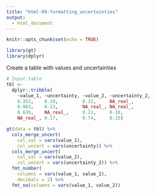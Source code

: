 ```yaml
---
title: "html-09-formatting_uncertainties"
output:
  - html_document
---
```


```r
knitr::opts_chunk$set(echo = TRUE)

library(gt)
library(dplyr)
```

Create a table with values and uncertainties

```r
# Input table
tbl <-
  dplyr::tribble(
    ~value_1, ~uncertainty, ~value_2, ~uncertainty_2,
    0.352,    0.10,         0.32,     NA_real_,
    0.983,    0.13,         NA_real_, NA_real_,
    0.639,    NA_real_,     0.21,     0.10,
    NA_real_, 0.17,         0.74,     0.15)
```

```r
gt(data = tbl) %>%
  cols_merge_uncert(
    col_val = vars(value_1),
    col_uncert = vars(uncertainty)) %>%
  cols_merge_uncert(
    col_val = vars(value_2),
    col_uncert = vars(uncertainty_2)) %>%
  fmt_number(
    columns = vars(value_1, value_2),
    decimals = 2) %>%
  fmt_na(columns = vars(value_1, value_2))
```
